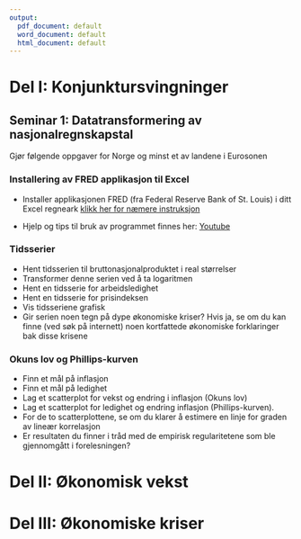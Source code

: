 ```yaml
---
output:
  pdf_document: default
  word_document: default
  html_document: default
---
```

<!--
---
title: "Oppgaver ØKB1115 Makroøkonomi"
output: html_notebook
---
-->
# Del I: Konjunktursvingninger
## Seminar 1: Datatransformering av nasjonalregnskapstal

Gjør følgende oppgaver for Norge og minst et av landene i Eurosonen

### Installering av FRED applikasjon til Excel
- Installer applikasjonen FRED (fra Federal Reserve Bank of St. Louis)  i ditt Excel regneark [klikk her for næmere instruksjon](https://research.stlouisfed.org/fred-addin/install_windows.html)

- Hjelp og tips til bruk av programmet finnes her:
[Youtube](http://www.youtube.com/watch?v=OAH-wGtP_k8)

### Tidsserier
- Hent tidsserien til bruttonasjonalproduktet i real størrelser
- Transformer denne serien ved å ta logaritmen 
- Hent en tidsserie for arbeidsledighet 
- Hent en tidsserie for prisindeksen 
- Vis tidsseriene grafisk
- Gir serien noen tegn på dype økonomiske kriser?  Hvis ja, se om du kan finne (ved søk på internett) noen kortfattede økonomiske forklaringer bak disse krisene

### Okuns lov og Phillips-kurven
- Finn et mål på inflasjon
- Finn et mål på ledighet
- Lag et scatterplot for vekst og endring i inflasjon (Okuns lov)
- Lag et scatterplot for ledighet og endring inflasjon (Phillips-kurven).
- For de to scatterplottene, se om du klarer å estimere en linje for graden av lineær korrelasjon
- Er resultaten du finner i tråd med de empirisk regularitetene som ble gjennomgått i forelesningen?

# Del II: Økonomisk vekst

# Del III: Økonomiske kriser
